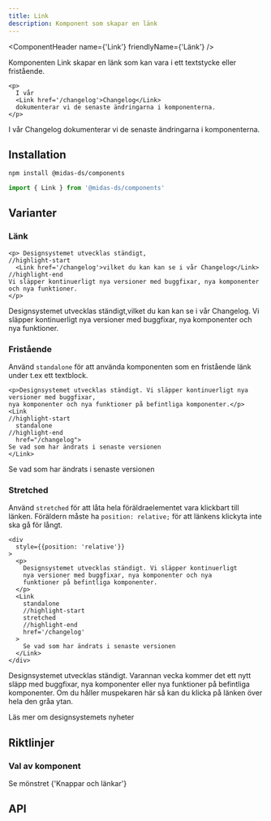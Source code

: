 ```yaml
---
title: Link
description: Komponent som skapar en länk
---
```




<ComponentHeader
  name={'Link'}
  friendlyName={'Länk'}
/>

Komponenten Link skapar en länk som kan vara i ett textstycke eller fristående.

```tsx title=Link
<p>
  I vår
  <Link href='/changelog'>Changelog</Link>
  dokumenterar vi de senaste ändringarna i komponenterna.
</p>
```
<div className={'card'}>
  <p>
    I vår <Link href='/changelog'>Changelog</Link> dokumenterar vi de senaste ändringarna i komponenterna.
  </p>
</div>


## Installation

```bash npm2yarn
npm install @midas-ds/components
```

```jsx
import { Link } from '@midas-ds/components'
```

## Varianter

### Länk

```tsx title="default"
<p> Designsystemet utvecklas ständigt,
//highlight-start
  <Link href='/changelog'>vilket du kan kan se i vår Changelog</Link>
//highlight-end
Vi släpper kontinuerligt nya versioner med buggfixar, nya komponenter och nya funktioner.
</p>
```
<div className={'card'}>
  <p>Designsystemet utvecklas ständigt,<Link href='/changelog'>vilket du kan kan se i vår Changelog</Link>.
    Vi släpper kontinuerligt nya versioner med buggfixar, nya komponenter och nya funktioner.</p>
</div>

### Fristående

Använd `standalone` för att använda komponenten som en fristående länk under t.ex ett textblock.

```tsx title="standalone"
<p>Designsystemet utvecklas ständigt. Vi släpper kontinuerligt nya versioner med buggfixar,
nya komponenter och nya funktioner på befintliga komponenter.</p>
<Link
//highlight-start
  standalone
//highlight-end
  href="/changelog">
Se vad som har ändrats i senaste versionen
</Link>
```
<div className={'card'}>
  <Link standalone href="/changelog">Se vad som har ändrats i senaste versionen</Link>
</div>

### Stretched

Använd `stretched` för att låta hela föräldraelementet vara klickbart till länken. Föräldern måste ha `position: relative;` för att länkens klickyta inte ska gå för långt.

```tsx title="stretched"
<div
  style={{position: 'relative'}}
>
  <p>
    Designsystemet utvecklas ständigt. Vi släpper kontinuerligt
    nya versioner med buggfixar, nya komponenter och nya
    funktioner på befintliga komponenter.
  </p>
  <Link
    standalone
    //highlight-start
    stretched
    //highlight-end
    href='/changelog'
  >
    Se vad som har ändrats i senaste versionen
  </Link>
</div>
```
<div className={'card'}>
<div
  style={{
    position: 'relative',
    background: semantic.layer02,
    padding: '1rem',
  }}
>
  <p>
    Designsystemet utvecklas ständigt. Varannan vecka kommer det ett nytt släpp med buggfixar, nya komponenter eller nya
    funktioner på befintliga komponenter. Om du håller muspekaren här så kan du klicka på länken över hela den gråa
    ytan.
  </p>
  <Link standalone stretched href='#'>Läs mer om designsystemets nyheter</Link>
</div>
</div>

## Riktlinjer

### Val av komponent

Se mönstret <Link href='/design-patterns/buttons-and-links'>{'Knappar och länkar'}</Link>

## API

<PropTable name='Link' />
